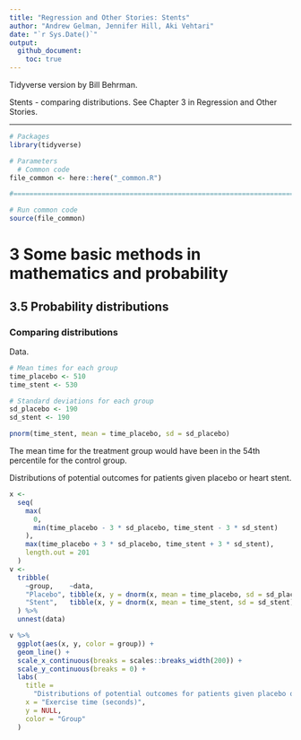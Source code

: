 ```yaml
---
title: "Regression and Other Stories: Stents"
author: "Andrew Gelman, Jennifer Hill, Aki Vehtari"
date: "`r Sys.Date()`"
output:
  github_document:
    toc: true
---
```

Tidyverse version by Bill Behrman.

Stents - comparing distributions. See Chapter 3 in
Regression and Other Stories.

-------------

```r
# Packages
library(tidyverse)

# Parameters
  # Common code
file_common <- here::here("_common.R")

#===============================================================================

# Run common code
source(file_common)
```

# 3 Some basic methods in mathematics and probability

## 3.5 Probability distributions

### Comparing distributions

Data.

```r
# Mean times for each group
time_placebo <- 510
time_stent <- 530

# Standard deviations for each group
sd_placebo <- 190
sd_stent <- 190
```

```r
pnorm(time_stent, mean = time_placebo, sd = sd_placebo)
```

The mean time for the treatment group would have been in the 54th percentile for the control group.

Distributions of potential outcomes for patients given placebo or heart stent.

```r
x <- 
  seq(
    max(
      0,
      min(time_placebo - 3 * sd_placebo, time_stent - 3 * sd_stent)
    ),
    max(time_placebo + 3 * sd_placebo, time_stent + 3 * sd_stent),
    length.out = 201
  )
v <- 
  tribble(
    ~group,    ~data,
    "Placebo", tibble(x, y = dnorm(x, mean = time_placebo, sd = sd_placebo)),
    "Stent",   tibble(x, y = dnorm(x, mean = time_stent, sd = sd_stent))
  ) %>% 
  unnest(data)

v %>% 
  ggplot(aes(x, y, color = group)) +
  geom_line() +
  scale_x_continuous(breaks = scales::breaks_width(200)) +
  scale_y_continuous(breaks = 0) +
  labs(
    title =
      "Distributions of potential outcomes for patients given placebo or heart stent",
    x = "Exercise time (seconds)",
    y = NULL,
    color = "Group"
  )
```

